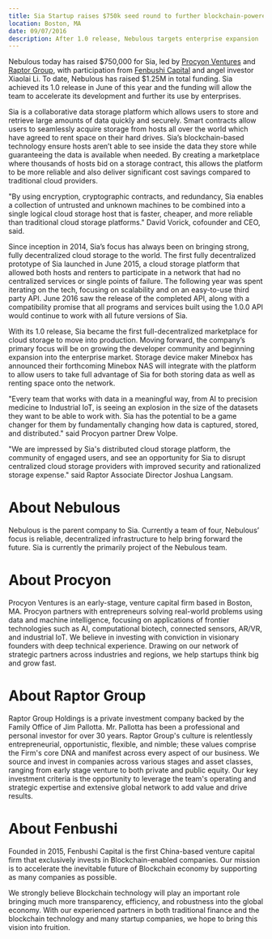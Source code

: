 ```yaml
---
title: Sia Startup raises $750k seed round to further blockchain-powered, distributed storage platform
location: Boston, MA
date: 09/07/2016
description: After 1.0 release, Nebulous targets enterprise expansion
---
```


Nebulous today has raised $750,000 for Sia, led by [Procyon Ventures](http://www.procyonventures.com/) and [Raptor Group](http://www.raptorgroup.com/), with participation from [Fenbushi Capital](https://www.fenbushicapital.vc/index_en.html) and angel investor Xiaolai Li. To date, Nebulous has raised $1.25M in total funding. Sia achieved its 1.0 release in June of this year and the funding will allow the team to accelerate its development and further its use by enterprises.

Sia is a collaborative data storage platform which allows users to store and retrieve large amounts of data quickly and securely. Smart contracts allow users to seamlessly acquire storage from hosts all over the world which have agreed to rent space on their hard drives. Sia’s blockchain-based technology ensure hosts aren’t able to see inside the data they store while guaranteeing the data is available when needed. By creating a marketplace where thousands of hosts bid on a storage contract, this allows the platform to be more reliable and also deliver significant cost savings compared to traditional cloud providers.

"By using encryption, cryptographic contracts, and redundancy, Sia enables a collection of untrusted and unknown machines to be combined into a single logical cloud storage host that is faster, cheaper, and more reliable than traditional cloud storage platforms." David Vorick, cofounder and CEO, said.

Since inception in 2014, Sia’s focus has always been on bringing strong, fully decentralized cloud storage to the world. The first fully decentralized prototype of Sia launched in June 2015, a cloud storage platform that allowed both hosts and renters to participate in a network that had no centralized services or single points of failure. The following year was spent iterating on the tech, focusing on scalability and on an easy-to-use third party API. June 2016 saw the release of the completed API, along with a compatibility promise that all programs and services built using the 1.0.0 API would continue to work with all future versions of Sia.

With its 1.0 release, Sia became the first full-decentralized marketplace for cloud storage to move into production. Moving forward, the company’s primary focus will be on growing the developer community and beginning expansion into the enterprise market. Storage device maker Minebox has announced their forthcoming Minebox NAS will integrate with the platform to allow users to take full advantage of Sia for both storing data as well as renting space onto the network.

"Every team that works with data in a meaningful way, from AI to precision medicine to Industrial IoT, is seeing an explosion in the size of the datasets they want to be able to work with. Sia has the potential to be a game changer for them by fundamentally changing how data is captured, stored, and distributed." said Procyon partner Drew Volpe.

"We are impressed by Sia's distributed cloud storage platform, the community of engaged users, and see an opportunity for Sia to disrupt centralized cloud storage providers with improved security and rationalized storage expense." said Raptor Associate Director Joshua Langsam.

# About Nebulous

Nebulous is the parent company to Sia. Currently a team of four, Nebulous’ focus is reliable, decentralized infrastructure to help bring forward the future. Sia is currently the primarily project of the Nebulous team.

# About Procyon

Procyon Ventures is an early-stage, venture capital firm based in Boston, MA. Procyon partners with entrepreneurs solving real-world problems using data and machine intelligence, focusing on applications of frontier technologies such as AI, computational biotech, connected sensors, AR/VR, and industrial IoT. We believe in investing with conviction in visionary founders with deep technical experience. Drawing on our network of strategic partners across industries and regions, we help startups think big and grow fast.

# About Raptor Group

Raptor Group Holdings is a private investment company backed by the Family Office of Jim Pallotta. Mr. Pallotta has been a professional and personal investor for over 30 years. Raptor Group's culture is relentlessly entrepreneurial, opportunistic, flexible, and nimble; these values comprise the Firm's core DNA and manifest across every aspect of our business. We source and invest in companies across various stages and asset classes, ranging from early stage venture to both private and public equity. Our key investment criteria is the opportunity to leverage the team's operating and strategic expertise and extensive global network to add value and drive results.

# About Fenbushi

Founded in 2015, Fenbushi Capital is the first China-based venture capital firm that exclusively invests in Blockchain-enabled companies. Our mission is to accelerate the inevitable future of Blockchain economy by supporting as many companies as possible.

We strongly believe Blockchain technology will play an important role bringing much more transparency, efficiency, and robustness into the global economy. With our experienced partners in both traditional finance and the blockchain technology and many startup companies, we hope to bring this vision into fruition.
